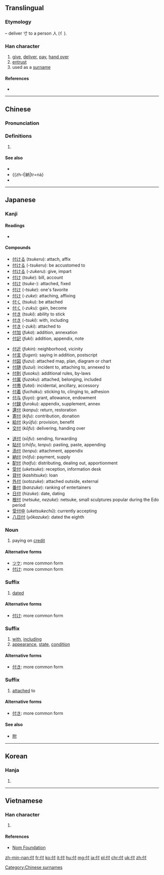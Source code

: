 {{also|代}}

==Translingual==
===Etymology===
{{Han etyl}}
{{Han compound|人|alt1=亻|t1=person|寸|t2=hand|ls=ic}} – deliver 寸 to a person 人 (亻).

===Han character===
{{Han char|rn=9|rad=人|as=03|sn=5|four=2420<sub>0</sub>|canj=人木戈 (ODI)|ids=⿰亻寸}}

# [[give]], [[deliver]], [[pay]], [[hand over]]
# [[entrust]]
# used as a [[surname]]

====References====
* {{Han ref|kx=0092.120|dkj=00373|dj=0196.020|hdz=10112.050|uh=4ED8|ud=20184|bh=A549|bd=42313}}

----

==Chinese==
{{zh-forms}}

===Pronunciation===
{{zh-pron
|m=fù
|c=fu6
|mn=hù
|mc=y
|oc=y
|ma=
|cat=v,pn
}}

===Definitions===
# {{rfdef|lang=zh}}

====See also====
* {{zh-l|給錢|tr=gěiqián}}
* {{zh-l|納|tr=nà}
* {{zh-l|支付|tr=zhīfù}}

----

==Japanese==

===Kanji===
{{ja-kanji|grade=4|rs=人03}}

====Readings====
* {{ja-readings|on=[[ふ]] (''fu'')|kun=[[つける]] ([[付ける]], ''tsukeru''), -[[つける]] ([[付ける]], ''-tsukeru''), -[[づける]] ([[付ける]], ''-dzukeru''), [[つけ]] ([[付け]], ''tsuke''), [[つけ]]- ([[付け]], ''tsuke-''), -[[つけ]] ([[付け]], ''-tsuke''), -[[づけ]] ([[付け]], ''-dzuke''), -[[づけ]] (''-dzuke''), [[つく]] ([[付く]], ''tsuku''), -[[づく]] ([[付く]], ''-dzuku''), [[つき]] ([[付き]], ''tsuki''), -[[つき]] ([[付き]], ''-tsuki''), -[[つき]] (''-tsuki''), -[[づき]] ([[付き]], ''-dzuki''), -[[づき]] (''-dzuki'')|nanori=[[つけ]] (''tsuke'')}}

====Compounds====
{{top3}}
* [[付ける]] (''tsukeru''): attach, affix
* [[付ける]] (''-tsukeru''): be accustomed to
* [[付ける]] (''-zukeru''): give, impart
* [[付け]] (''tsuke''): bill, account
* [[付け]] (''tsuke-''): attached, fixed
* [[付け]] (''-tsuke''): one's favorite
* [[付け]] (''-zuke''): attaching, affixing
* [[付く]] (''tsuku''): be attached
* [[付く]] (''-zuku''): gain, become
* [[付き]] (''tsuki''): ability to stick
* [[付き]] (''-tsuki''): with, including
* [[付き]] (''-zuki''): attached to
* [[付加]] (''fuka''): addition, annexation
* [[付記]] (''fuki''): addition, appendix, note
{{mid3}}
* [[付近]] (''fukin''): neighborhood, vicinity
* [[付言]] (''fugen''): saying in addition, postscript
* [[付図]] (''fuzu''): attached map, plan, diagram or chart
* [[付随]] (''fuzui''): incident to, attaching to, annexed to
* [[付則]] (''fusoku''): additional rules, by-laws
* [[付属]] (''fuzoku''): attached, belonging, included
* [[付帯]] (''futai''): incidental, ancillary, accessory
* [[付着]] (''fuchaku''): sticking to, clinging to, adhesion
* [[付与]] (''fuyo''): grant, allowance, endowment
* [[付録]] (''furoku''): appendix, supplement, annex
* [[還付]] (''kanpu''): return, restoration
* [[寄付]] (''kifu''): contribution, donation
* [[給付]] (''kyūfu''): provision, benefit
* [[交付]] (''kōfu''): delivering, handing over
{{mid3}}
* [[送付]] (''sōfu''): sending, forwarding
* [[貼付]] (''chōfu'', ''tenpu''): pasting, paste, appending
* [[添付]] (''tenpu''): attachment, appendix
* [[納付]] (''nōfu''): payment, supply
* [[配付]] (''haifu''): distributing, dealing out, apportionment
* [[受付]] (''uketsuke''): reception, information desk
* [[貸付]] (''kashitsuke''): loan
* [[外付]] (''sotozuke''): attached outside, external
* [[番付]] (''banzuke''): ranking of entertainers
* [[日付]] (''hizuke''): date, dating
* [[根付]] (''netsuke'', ''nezuke''): netsuke, small sculptures popular during the Edo period
* [[受付中]] (''uketsukechū''): currently accepting
* [[八日付]] (''yōkazuke''): dated the eighth
{{bottom}}

===Noun===
{{ja-noun|つけ}}

# paying on [[credit]]

====Alternative forms====
* [[ツケ]]: more common form
* [[付け]]: more common form

===Suffix===
{{ja-pos|づけ|suffix}}

# [[dated]]

====Alternative forms====
* [[付け]]: more common form

===Suffix===
{{ja-pos|つき|suffix}}

# [[with]], [[including]]
# [[appearance]], [[state]], [[condition]]

====Alternative forms====
* [[付き]]: more common form

===Suffix===
{{ja-pos|づき|suffix}}

# [[attached]] to

====Alternative forms====

* [[付き]]: more common form

====See also====
* [[附]]

----

==Korean==

===Hanja===
{{ko-hanja|hangeul=부|rv=bu|mr=pu}}

# {{defn|lang=ko|sort=人03}}

----

==Vietnamese==

===Han character===
{{vi-hantu|[[phó]], [[phú]], [[pho]]|rs=人03}}

# {{defn|lang=vi|sort=人03}}

====References====
*[http://nomfoundation.org/common/nom_details.php?codepoint=4ed8 Nom Foundation]

[[Category:Chinese surnames]]

[[zh-min-nan:付]]
[[fr:付]]
[[ko:付]]
[[it:付]]
[[hu:付]]
[[mg:付]]
[[ja:付]]
[[pl:付]]
[[chr:付]]
[[uk:付]]
[[zh:付]]